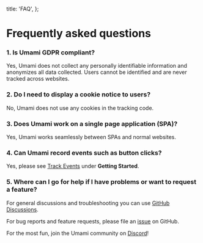   title: 'FAQ',
};

# Frequently asked questions

### 1. Is Umami GDPR compliant?

Yes, Umami does not collect any personally identifiable information and anonymizes all data collected. Users cannot be identified
and are never tracked across websites.

### 2. Do I need to display a cookie notice to users?

No, Umami does not use any cookies in the tracking code.

### 3. Does Umami work on a single page application (SPA)?

Yes, Umami works seamlessly between SPAs and normal websites.

### 4. Can Umami record events such as button clicks?

Yes, please see [Track Events](/docs/track-events) under **Getting Started**.

### 5. Where can I go for help if I have problems or want to request a feature?

For general discussions and troubleshooting you can use [GitHub Discussions](https://github.com/umami-software/umami/discussions).

For bug reports and feature requests, please file an [issue](https://github.com/umami-software/umami/issues) on GitHub.

For the most fun, join the Umami community on [Discord](https://discord.gg/4dz4zcXYrQ)!
